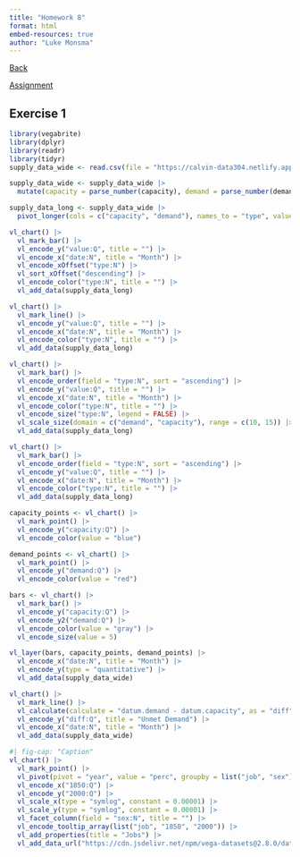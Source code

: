 ```yaml
---
title: "Homework 8"
format: html
embed-resources: true
author: "Luke Monsma"
---
```


[Back](https://lukemonsma.github.io/DATA304/)

[Assignment](https://calvin-data304.netlify.app/hw/hw08-wrangling-for-graphics.html)

## Exercise 1

```r
library(vegabrite)
library(dplyr)
library(readr)
library(tidyr)
supply_data_wide <- read.csv(file = "https://calvin-data304.netlify.app/data/swd-lets-practice-ex-2-3.csv")

supply_data_wide <- supply_data_wide |>
  mutate(capacity = parse_number(capacity), demand = parse_number(demand))

supply_data_long <- supply_data_wide |>
  pivot_longer(cols = c("capacity", "demand"), names_to = "type", values_to = "value")
```

```r
vl_chart() |>
  vl_mark_bar() |>
  vl_encode_y("value:Q", title = "") |>
  vl_encode_x("date:N", title = "Month") |>
  vl_encode_xOffset("type:N") |>
  vl_sort_xOffset("descending") |>
  vl_encode_color("type:N", title = "") |>
  vl_add_data(supply_data_long)
```

```r
vl_chart() |>
  vl_mark_line() |>
  vl_encode_y("value:Q", title = "") |>
  vl_encode_x("date:N", title = "Month") |>
  vl_encode_color("type:N", title = "") |>
  vl_add_data(supply_data_long)
```

```r
vl_chart() |>
  vl_mark_bar() |>
  vl_encode_order(field = "type:N", sort = "ascending") |>
  vl_encode_y("value:Q", title = "") |>
  vl_encode_x("date:N", title = "Month") |>
  vl_encode_color("type:N", title = "") |>
  vl_encode_size("type:N", legend = FALSE) |>
  vl_scale_size(domain = c("demand", "capacity"), range = c(10, 15)) |>
  vl_add_data(supply_data_long)
```

```r
vl_chart() |>
  vl_mark_bar() |>
  vl_encode_order(field = "type:N", sort = "ascending") |>
  vl_encode_y("value:Q", title = "") |>
  vl_encode_x("date:N", title = "Month") |>
  vl_encode_color("type:N", title = "") |>
  vl_add_data(supply_data_long)
```

```r
capacity_points <- vl_chart() |>
  vl_mark_point() |>
  vl_encode_y("capacity:Q") |>
  vl_encode_color(value = "blue")

demand_points <- vl_chart() |>
  vl_mark_point() |>
  vl_encode_y("demand:Q") |>
  vl_encode_color(value = "red")

bars <- vl_chart() |>
  vl_mark_bar() |>
  vl_encode_y("capacity:Q") |>
  vl_encode_y2("demand:Q") |>
  vl_encode_color(value = "gray") |>
  vl_encode_size(value = 5)

vl_layer(bars, capacity_points, demand_points) |>
  vl_encode_x("date:N", title = "Month") |>
  vl_encode_y(type = "quantitative") |>
  vl_add_data(supply_data_wide)
```

```r
vl_chart() |>
  vl_mark_line() |>
  vl_calculate(calculate = "datum.demand - datum.capacity", as = "diff") |>
  vl_encode_y("diff:Q", title = "Unmet Demand") |>
  vl_encode_x("date:N", title = "Month") |>
  vl_add_data(supply_data_wide)
```


```r
#| fig-cap: "Caption"
vl_chart() |>
  vl_mark_point() |>
  vl_pivot(pivot = "year", value = "perc", groupby = list("job", "sex")) |>
  vl_encode_x("1850:Q") |>
  vl_encode_y("2000:Q") |>
  vl_scale_x(type = "symlog", constant = 0.00001) |>
  vl_scale_y(type = "symlog", constant = 0.00001) |>
  vl_facet_column(field = "sex:N", title = "") |>
  vl_encode_tooltip_array(list("job", "1850", "2000")) |>
  vl_add_properties(title = "Jobs") |>
  vl_add_data_url("https://cdn.jsdelivr.net/npm/vega-datasets@2.8.0/data/jobs.json")
```
